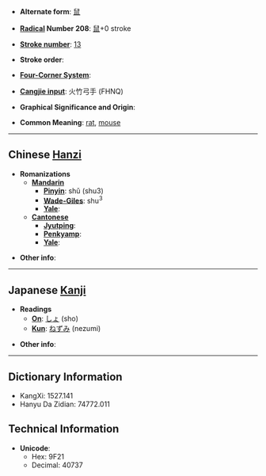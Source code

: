 * '''Alternate form''': [[鼠]]

* '''[[Wiktionary:Chinese radical index| Radical]] Number 208''': [[Wiktionary:Chinese radical index 鼠|鼠]]+0 stroke

* '''[[Wiktionary:Chinese total strokes index|Stroke number]]''': [[Wiktionary:Chinese total strokes index 13|13]]

* '''Stroke order''': 

* '''[[Wiktionary:Chinese four corner index|Four-Corner System]]''': 

* '''[[Wiktionary:Chinese Cangjie index|Cangjie input]]''': 火竹弓手 (FHNQ)

* '''Graphical Significance and Origin''': 

* '''Common Meaning''': [[rat]], [[mouse]]

----

== Chinese [[Hanzi]] ==

* '''Romanizations'''
** '''[[Mandarin]]'''
*** '''[[Pinyin]]''': shǔ (shu3)
*** '''[[Wade-Giles]]''': shu<sup>3</sup>
*** '''[[Yale]]''': 
** '''[[Cantonese]]'''
*** '''[[Jyutping]]''':
*** '''[[Penkyamp]]''': 
*** '''[[Yale]]''': 

* '''Other info''': 

----

== Japanese [[Kanji]] ==

* '''Readings'''
** '''[[On]]''': [[しょ]] (sho)
** '''[[Kun]]''': [[ねずみ]] (nezumi)

* '''Other info''':  

----

== Dictionary Information ==

* KangXi: 1527.141
* Hanyu Da Zidian: 74772.011

== Technical Information ==

* '''Unicode''':
** Hex: 9F21
** Decimal: 40737
